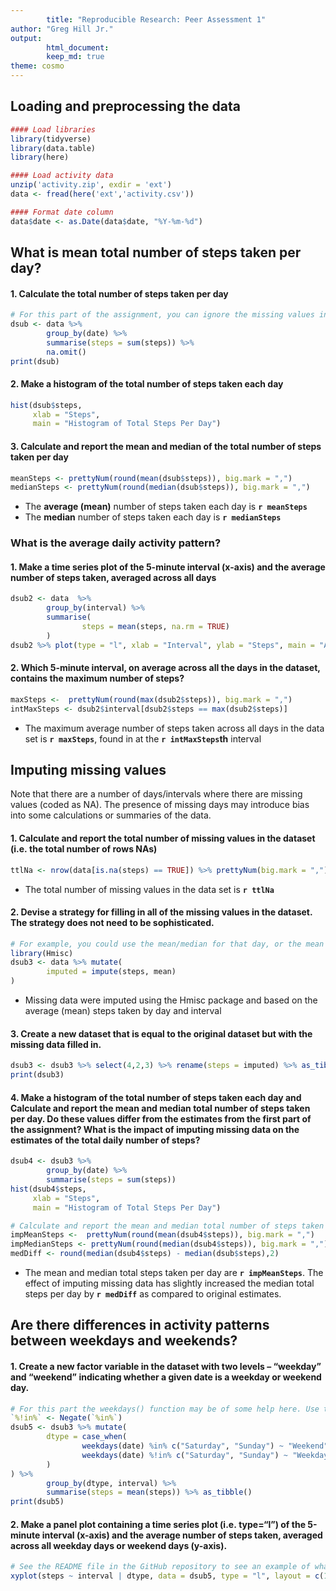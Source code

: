 ```yaml
---
        title: "Reproducible Research: Peer Assessment 1"
author: "Greg Hill Jr."
output:
        html_document:
        keep_md: true
theme: cosmo
---
```

## Loading and preprocessing the data
```r
#### Load libraries
library(tidyverse)
library(data.table)
library(here)

#### Load activity data
unzip('activity.zip', exdir = 'ext')
data <- fread(here('ext','activity.csv'))

#### Format date column
data$date <- as.Date(data$date, "%Y-%m-%d")
```

## What is mean total number of steps taken per day?
#### 1. Calculate the total number of steps taken per day
```r
# For this part of the assignment, you can ignore the missing values in the dataset.
dsub <- data %>%
        group_by(date) %>%
        summarise(steps = sum(steps)) %>%
        na.omit()
print(dsub)
```

#### 2. Make a histogram of the total number of steps taken each day
```r
hist(dsub$steps,
     xlab = "Steps",
     main = "Histogram of Total Steps Per Day")
```

#### 3. Calculate and report the mean and median of the total number of steps taken per day
```r
meanSteps <- prettyNum(round(mean(dsub$steps)), big.mark = ",")
medianSteps <- prettyNum(round(median(dsub$steps)), big.mark = ",")
```
* The **average (mean)** number of steps taken each day is **`r meanSteps`**
* The **median** number of steps taken each day is **`r medianSteps`**

### What is the average daily activity pattern?
#### 1. Make a time series plot of the 5-minute interval (x-axis) and the average number of steps taken, averaged across all days
```r
dsub2 <- data  %>%
        group_by(interval) %>%
        summarise(
                steps = mean(steps, na.rm = TRUE)
        )
dsub2 %>% plot(type = "l", xlab = "Interval", ylab = "Steps", main = "Average Daily Steps by 5-Minute Interval")
```

#### 2. Which 5-minute interval, on average across all the days in the dataset, contains the maximum number of steps?
```r
maxSteps <-  prettyNum(round(max(dsub2$steps)), big.mark = ",")
intMaxSteps <- dsub2$interval[dsub2$steps == max(dsub2$steps)]
```
* The maximum average number of steps taken across all days in the data set is **`r maxSteps`**, found in at the **`r intMaxSteps`th** interval

## Imputing missing values
Note that there are a number of days/intervals where there are missing values (coded as NA). The presence of missing days may introduce bias into some calculations or summaries of the data.

#### 1. Calculate and report the total number of missing values in the dataset (i.e. the total number of rows NAs)

```r
ttlNa <- nrow(data[is.na(steps) == TRUE]) %>% prettyNum(big.mark = ",")
```

* The total number of missing values in the data set is **`r ttlNa`**

#### 2. Devise a strategy for filling in all of the missing values in the dataset. The strategy does not need to be sophisticated.
```r
# For example, you could use the mean/median for that day, or the mean for that 5-minute interval, etc.
library(Hmisc)
dsub3 <- data %>% mutate(
        imputed = impute(steps, mean)
)
```
* Missing data were imputed using the Hmisc package and based on the average (mean) steps taken by day and interval

#### 3. Create a new dataset that is equal to the original dataset but with the missing data filled in.
```r
dsub3 <- dsub3 %>% select(4,2,3) %>% rename(steps = imputed) %>% as_tibble()
print(dsub3)
```

#### 4. Make a histogram of the total number of steps taken each day and Calculate and report the mean and median total number of steps taken per day. Do these values differ from the estimates from the first part of the assignment? What is the impact of imputing missing data on the estimates of the total daily number of steps?

```r
dsub4 <- dsub3 %>%
        group_by(date) %>%
        summarise(steps = sum(steps))
hist(dsub4$steps,
     xlab = "Steps",
     main = "Histogram of Total Steps Per Day")
```

```r
# Calculate and report the mean and median total number of steps taken per day. Do these values differ from the estimates from the first part of the assignment? What is the impact of imputing missing data on the estimates of the total daily number of steps?
impMeanSteps <-  prettyNum(round(mean(dsub4$steps)), big.mark = ",")
impMedianSteps <- prettyNum(round(median(dsub4$steps)), big.mark = ",")
medDiff <- round(median(dsub4$steps) - median(dsub$steps),2)
```
* The mean and median total steps taken per day are **`r impMeanSteps`**. The effect of imputing missing data has slightly increased the median total steps per day by **`r medDiff`** as compared to original estimates.

## Are there differences in activity patterns between weekdays and weekends?
#### 1. Create a new factor variable in the dataset with two levels – “weekday” and “weekend” indicating whether a given date is a weekday or weekend day.

```r
# For this part the weekdays() function may be of some help here. Use the dataset with the filled-in missing values for this part.
`%!in%` <- Negate(`%in%`)
dsub5 <- dsub3 %>% mutate(
        dtype = case_when(
                weekdays(date) %in% c("Saturday", "Sunday") ~ "Weekend",
                weekdays(date) %!in% c("Saturday", "Sunday") ~ "Weekday"
        )
) %>%
        group_by(dtype, interval) %>%
        summarise(steps = mean(steps)) %>% as_tibble()
print(dsub5)
```

#### 2. Make a panel plot containing a time series plot (i.e. type="l") of the 5-minute interval (x-axis) and the average number of steps taken, averaged across all weekday days or weekend days (y-axis).

```r
# See the README file in the GitHub repository to see an example of what this plot should look like using simulated data.
xyplot(steps ~ interval | dtype, data = dsub5, type = "l", layout = c(1, 2))
```
